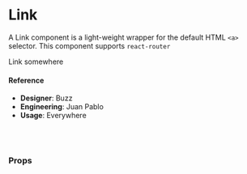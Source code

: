 
<Meta title="🧬 Components/Text/Link" component={Link} />

# Link

A Link component is a light-weight wrapper for the default HTML `<a>` selector. This component supports `react-router`

<Canvas>
  <Story name="default">
    <Link href="https://github.com/helpscout/hsds-react">Link somewhere</Link>
  </Story>
</Canvas>

#### Reference

- **Designer**: Buzz
- **Engineering**: Juan Pablo
- **Usage**: Everywhere

<br />
<br />

### Props

<ArgsTable of={Link} />

